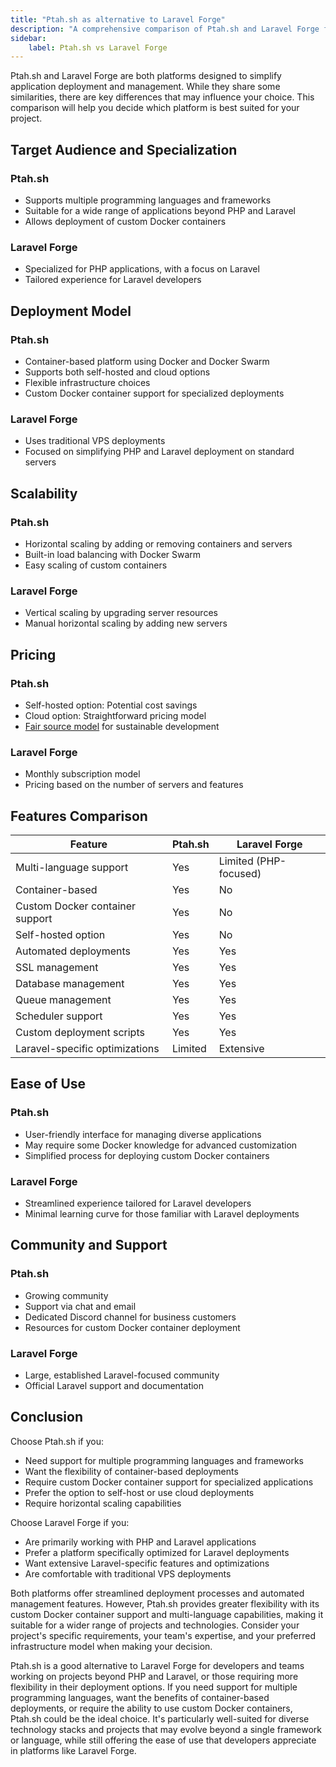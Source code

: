 ```yaml
---
title: "Ptah.sh as alternative to Laravel Forge"
description: "A comprehensive comparison of Ptah.sh and Laravel Forge for application deployment and management."
sidebar:
    label: Ptah.sh vs Laravel Forge
---
```


Ptah.sh and Laravel Forge are both platforms designed to simplify application deployment and management. While they share some similarities, there are key differences that may influence your choice. This comparison will help you decide which platform is best suited for your project.

## Target Audience and Specialization

### Ptah.sh
- Supports multiple programming languages and frameworks
- Suitable for a wide range of applications beyond PHP and Laravel
- Allows deployment of custom Docker containers

### Laravel Forge
- Specialized for PHP applications, with a focus on Laravel
- Tailored experience for Laravel developers

## Deployment Model

### Ptah.sh
- Container-based platform using Docker and Docker Swarm
- Supports both self-hosted and cloud options
- Flexible infrastructure choices
- Custom Docker container support for specialized deployments

### Laravel Forge
- Uses traditional VPS deployments
- Focused on simplifying PHP and Laravel deployment on standard servers

## Scalability

### Ptah.sh
- Horizontal scaling by adding or removing containers and servers
- Built-in load balancing with Docker Swarm
- Easy scaling of custom containers

### Laravel Forge
- Vertical scaling by upgrading server resources
- Manual horizontal scaling by adding new servers

## Pricing

### Ptah.sh
- Self-hosted option: Potential cost savings
- Cloud option: Straightforward pricing model
- [Fair source model](/blog/2024-08-09-we-use-fair-source/) for sustainable development

### Laravel Forge
- Monthly subscription model
- Pricing based on the number of servers and features

## Features Comparison

| Feature | Ptah.sh | Laravel Forge |
|---------|---------|---------------|
| Multi-language support | Yes | Limited (PHP-focused) |
| Container-based | Yes | No |
| Custom Docker container support | Yes | No |
| Self-hosted option | Yes | No |
| Automated deployments | Yes | Yes |
| SSL management | Yes | Yes |
| Database management | Yes | Yes |
| Queue management | Yes | Yes |
| Scheduler support | Yes | Yes |
| Custom deployment scripts | Yes | Yes |
| Laravel-specific optimizations | Limited | Extensive |

## Ease of Use

### Ptah.sh
- User-friendly interface for managing diverse applications
- May require some Docker knowledge for advanced customization
- Simplified process for deploying custom Docker containers

### Laravel Forge
- Streamlined experience tailored for Laravel developers
- Minimal learning curve for those familiar with Laravel deployments

## Community and Support

### Ptah.sh
- Growing community
- Support via chat and email
- Dedicated Discord channel for business customers
- Resources for custom Docker container deployment

### Laravel Forge
- Large, established Laravel-focused community
- Official Laravel support and documentation

## Conclusion

Choose Ptah.sh if you:
- Need support for multiple programming languages and frameworks
- Want the flexibility of container-based deployments
- Require custom Docker container support for specialized applications
- Prefer the option to self-host or use cloud deployments
- Require horizontal scaling capabilities

Choose Laravel Forge if you:
- Are primarily working with PHP and Laravel applications
- Prefer a platform specifically optimized for Laravel deployments
- Want extensive Laravel-specific features and optimizations
- Are comfortable with traditional VPS deployments

Both platforms offer streamlined deployment processes and automated management features. However, Ptah.sh provides greater flexibility with its custom Docker container support and multi-language capabilities, making it suitable for a wider range of projects and technologies. Consider your project's specific requirements, your team's expertise, and your preferred infrastructure model when making your decision.

Ptah.sh is a good alternative to Laravel Forge for developers and teams working on projects beyond PHP and Laravel, or those requiring more flexibility in their deployment options. If you need support for multiple programming languages, want the benefits of container-based deployments, or require the ability to use custom Docker containers, Ptah.sh could be the ideal choice. It's particularly well-suited for diverse technology stacks and projects that may evolve beyond a single framework or language, while still offering the ease of use that developers appreciate in platforms like Laravel Forge.

<DocsCTA />
